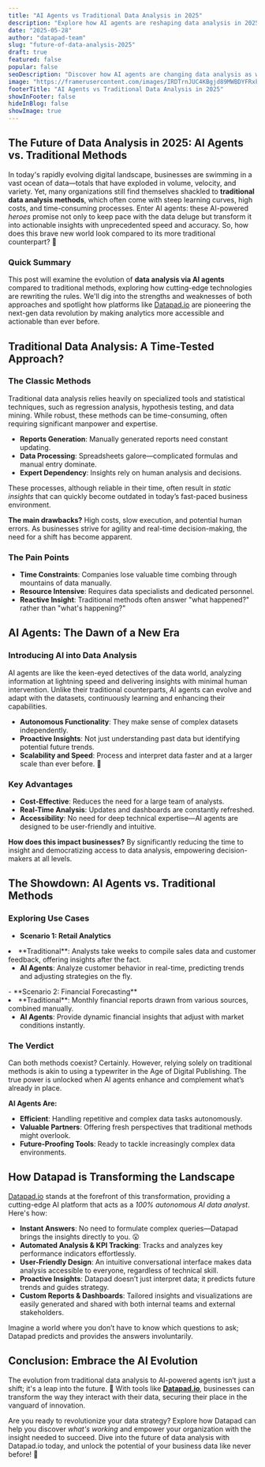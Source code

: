 ```yaml
---
title: "AI Agents vs Traditional Data Analysis in 2025"
description: "Explore how AI agents are reshaping data analysis in 2025, comparing them to traditional methods and uncovering the benefits of platforms like Datapad."
date: "2025-05-28"
author: "datapad-team"
slug: "future-of-data-analysis-2025"
draft: true
featured: false
popular: false
seoDescription: "Discover how AI agents are changing data analysis as we approach 2025 and compare their impact against traditional methods. Explore the future with Datapad."
image: "https://framerusercontent.com/images/IRDTrnJUC4KBgjd89MWBDYFRxk.png"
footerTitle: "AI Agents vs Traditional Data Analysis in 2025"
showInFooter: false
hideInBlog: false
showImage: true
---
```


## The Future of Data Analysis in 2025: AI Agents vs. Traditional Methods

In today's rapidly evolving digital landscape, businesses are swimming in a vast ocean of data—totals that have exploded in volume, velocity, and variety. Yet, many organizations still find themselves shackled to **traditional data analysis methods**, which often come with steep learning curves, high costs, and time-consuming processes. Enter AI agents: these AI-powered *heroes* promise not only to keep pace with the data deluge but transform it into actionable insights with unprecedented speed and accuracy. So, how does this brave new world look compared to its more traditional counterpart? 🤔

### Quick Summary

This post will examine the evolution of **data analysis via AI agents** compared to traditional methods, exploring how cutting-edge technologies are rewriting the rules. We'll dig into the strengths and weaknesses of both approaches and spotlight how platforms like [Datapad.io](https://datapad.io) are pioneering the next-gen data revolution by making analytics more accessible and actionable than ever before.

## Traditional Data Analysis: A Time-Tested Approach?

### The Classic Methods

Traditional data analysis relies heavily on specialized tools and statistical techniques, such as regression analysis, hypothesis testing, and data mining. While robust, these methods can be time-consuming, often requiring significant manpower and expertise.

- **Reports Generation**: Manually generated reports need constant updating.
- **Data Processing**: Spreadsheets galore—complicated formulas and manual entry dominate.
- **Expert Dependency**: Insights rely on human analysis and decisions.

These processes, although reliable in their time, often result in *static insights* that can quickly become outdated in today’s fast-paced business environment.

**The main drawbacks?** High costs, slow execution, and potential human errors. As businesses strive for agility and real-time decision-making, the need for a shift has become apparent.

### The Pain Points

- **Time Constraints**: Companies lose valuable time combing through mountains of data manually.
- **Resource Intensive**: Requires data specialists and dedicated personnel.
- **Reactive Insight**: Traditional methods often answer "what happened?" rather than "what's happening?"

## AI Agents: The Dawn of a New Era

### Introducing AI into Data Analysis

AI agents are like the keen-eyed detectives of the data world, analyzing information at lightning speed and delivering insights with minimal human intervention. Unlike their traditional counterparts, AI agents can evolve and adapt with the datasets, continuously learning and enhancing their capabilities.

- **Autonomous Functionality**: They make sense of complex datasets independently.
- **Proactive Insights**: Not just understanding past data but identifying potential future trends.
- **Scalability and Speed**: Process and interpret data faster and at a larger scale than ever before. 🍰

### Key Advantages

- **Cost-Effective**: Reduces the need for a large team of analysts.
- **Real-Time Analysis**: Updates and dashboards are constantly refreshed.
- **Accessibility**: No need for deep technical expertise—AI agents are designed to be user-friendly and intuitive.

**How does this impact businesses?** By significantly reducing the time to insight and democratizing access to data analysis, empowering decision-makers at all levels.

## The Showdown: AI Agents vs. Traditional Methods

### Exploring Use Cases

- **Scenario 1: Retail Analytics**

<li data-preset-tag="p">**Traditional**: Analysts take weeks to compile sales data and customer feedback, offering insights after the fact.

- **AI Agents**: Analyze customer behavior in real-time, predicting trends and adjusting strategies on the fly.

</li>- **Scenario 2: Financial Forecasting**

<li data-preset-tag="p">**Traditional**: Monthly financial reports drawn from various sources, combined manually.

- **AI Agents**: Provide dynamic financial insights that adjust with market conditions instantly.

</li>

### The Verdict

Can both methods coexist? Certainly. However, relying solely on traditional methods is akin to using a typewriter in the Age of Digital Publishing. The true power is unlocked when AI agents enhance and complement what’s already in place.

**AI Agents Are:**

- **Efficient**: Handling repetitive and complex data tasks autonomously.
- **Valuable Partners**: Offering fresh perspectives that traditional methods might overlook.
- **Future-Proofing Tools**: Ready to tackle increasingly complex data environments.

## How Datapad is Transforming the Landscape

[Datapad.io](https://datapad.io) stands at the forefront of this transformation, providing a cutting-edge AI platform that acts as a *100% autonomous AI data analyst*. Here's how:

- **Instant Answers**: No need to formulate complex queries—Datapad brings the insights directly to you. 😮
- **Automated Analysis & KPI Tracking**: Tracks and analyzes key performance indicators effortlessly.
- **User-Friendly Design**: An intuitive conversational interface makes data analysis accessible to everyone, regardless of technical skill.
- **Proactive Insights**: Datapad doesn’t just interpret data; it predicts future trends and guides strategy.
- **Custom Reports & Dashboards**: Tailored insights and visualizations are easily generated and shared with both internal teams and external stakeholders.

Imagine a world where you don’t have to know which questions to ask; Datapad predicts and provides the answers involuntarily.

## Conclusion: Embrace the AI Evolution

The evolution from traditional data analysis to AI-powered agents isn’t just a shift; it's a leap into the future. 🌟 With tools like [**Datapad.io**](https://datapad.io), businesses can transform the way they interact with their data, securing their place in the vanguard of innovation.

Are you ready to revolutionize your data strategy? Explore how Datapad can help you discover *what's working* and empower your organization with the insight needed to succeed. Dive into the future of data analysis with Datapad.io today, and unlock the potential of your business data like never before! 🚀
